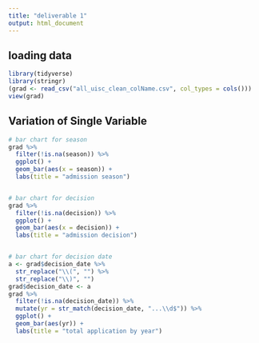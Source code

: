 ```yaml
---
title: "deliverable 1"
output: html_document
---
```

## loading data
```r
library(tidyverse)
library(stringr)
(grad <- read_csv("all_uisc_clean_colName.csv", col_types = cols()))
view(grad)
```


## Variation of Single Variable
```r
# bar chart for season
grad %>% 
  filter(!is.na(season)) %>%
  ggplot() +
  geom_bar(aes(x = season)) +
  labs(title = "admission season")


# bar chart for decision
grad %>%
  filter(!is.na(decision)) %>%
  ggplot() +
  geom_bar(aes(x = decision)) +
  labs(title = "admission decision")


# bar chart for decision date
a <- grad$decision_date %>%
  str_replace("\\(", "") %>%
  str_replace("\\)", "")
grad$decision_date <- a  
grad %>%
  filter(!is.na(decision_date)) %>%
  mutate(yr = str_match(decision_date, "...\\d$")) %>%
  ggplot() + 
  geom_bar(aes(yr)) +
  labs(title = "total application by year")

```


